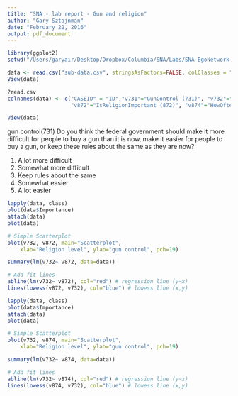 ```yaml
---
title: "SNA - lab report - Gun and religion"
author: "Gary Sztajnman"
date: "February 22, 2016"
output: pdf_document
---
```




```r
library(ggplot2)
setwd("/Users/garyair/Desktop/Dropbox/Columbia/SNA/Labs/SNA-EgoNetwork-1/small gun and data/")

data <- read.csv("sub-data.csv", stringsAsFactors=FALSE, colClasses = "numeric")
View(data)

?read.csv
colnames(data) <- c("CASEID" = "ID","v731"="GunControl (731)", "v732"="ImportanceGun (732)", 
                    "v872"="IsReligionImportant (872)", "v874"="HowOftenPray (874)")

View(data)
```

gun control(731)
Do you think the federal government should make it more
difficult for people to buy a gun than it is  now, make
it easier for people to buy a gun, or keep these rules
about the same as they are now?

  1. A lot more difficult
  2. Somewhat more difficult
  3. Keep rules about the same
  4. Somewhat easier
  5. A lot easier

```r
lapply(data, class)
plot(data$Importance)
attach(data)
plot(data)

# Simple Scatterplot
plot(v732, v872, main="Scatterplot", 
  	xlab="Religion level", ylab="gun control", pch=19)

summary(lm(v732~ v872, data=data))

# Add fit lines
abline(lm(v732~ v872), col="red") # regression line (y~x) 
lines(lowess(v872, v732), col="blue") # lowess line (x,y)


```

```r
lapply(data, class)
plot(data$Importance)
attach(data)
plot(data)

# Simple Scatterplot
plot(v732, v874, main="Scatterplot", 
  	xlab="Religion level", ylab="gun control", pch=19)

summary(lm(v732~ v874, data=data))

# Add fit lines
abline(lm(v732~ v874), col="red") # regression line (y~x) 
lines(lowess(v874, v732), col="blue") # lowess line (x,y)
```
